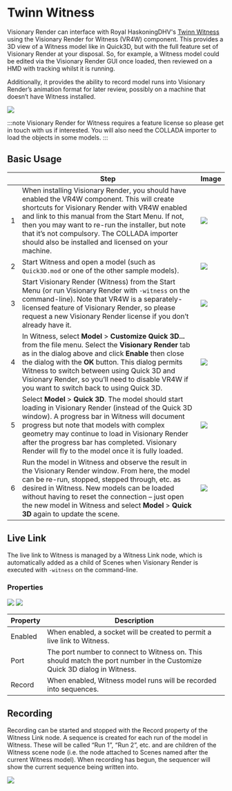 # Twinn Witness

Visionary Render can interface with Royal HaskoningDHV's [Twinn Witness](https://www.royalhaskoningdhv.com/en/twinn/products/witness) using the Visionary Render for Witness (VR4W) component. This provides a 3D view of a Witness model like in Quick3D, but with the full feature set of Visionary Render at your disposal. So, for example, a Witness model could be edited via the Visionary Render GUI once loaded, then reviewed on a HMD with tracking whilst it is running. 

Additionally, it provides the ability to record model runs into Visionary Render’s animation format for later review, possibly on a machine that doesn’t have Witness installed.

![](/img/visionary-render/integrations/twinn-witness/overview.png)

:::note
Visionary Render for Witness requires a feature license so please get in touch with us if interested. You will also need the COLLADA importer to load the objects in some models.
:::

## Basic Usage

| | Step | Image |
|---|---|---|
| 1 | When installing Visionary Render, you should have enabled the VR4W component. This will create shortcuts for Visionary Render with VR4W enabled and link to this manual from the Start Menu. If not, then you may want to re-run the installer, but note that it’s not compulsory. The COLLADA importer should also be installed and licensed on your machine. | ![](/img/visionary-render/integrations/twinn-witness/installer.png) |
| 2 | Start Witness and open a model (such as `Quick3D.mod` or one of the other sample models). | ![](/img/visionary-render/integrations/twinn-witness/witness-scenes.png) |
| 3 | Start Visionary Render (Witness) from the Start Menu (or run Visionary Render with `-witness` on the command-line). Note that VR4W is a separately-licensed feature of Visionary Render, so please request a new Visionary Render license if you don’t already have it. | ![](/img/visionary-render/integrations/twinn-witness/start-menu.png) |
| 4 | In Witness, select **Model** > **Customize Quick 3D...** from the file menu. Select the **Visionary Render** tab as in the dialog above and click **Enable** then close the dialog with the **OK** button. This dialog permits Witness to switch between using Quick 3D and Visionary Render, so you’ll need to disable VR4W if you want to switch back to using Quick 3D. | ![](/img/visionary-render/integrations/twinn-witness/witness-settings.png) |
| 5 | Select **Model** > **Quick 3D**. The model should start loading in Visionary Render (instead of the Quick 3D window). A progress bar in Witness will document progress but note that models with complex geometry may continue to load in Visionary Render after the progress bar has completed. Visionary Render will fly to the model once it is fully loaded. | ![](/img/visionary-render/integrations/twinn-witness/witness-menu.png) |
| 6 | Run the model in Witness and observe the result in the Visionary Render window. From here, the model can be re-run, stopped, stepped through, etc. as desired in Witness. New models can be loaded without having to reset the connection – just open the new model in Witness and select **Model** > **Quick 3D** again to update the scene. | ![](/img/visionary-render/integrations/twinn-witness/witness-run.png) |

## Live Link

The live link to Witness is managed by a Witness Link node, which is automatically added as a child of Scenes when Visionary Render is executed with `-witness` on the command-line. 

### Properties

![](/img/visionary-render/integrations/twinn-witness/scenes-tree.png) ![](/img/visionary-render/integrations/twinn-witness/properties.png)

| Property | Description                                                     |
|----------|-----------------------------------------------------------------|
| Enabled  | When enabled, a socket will be created to permit a live link to Witness. |
| Port     | The port number to connect to Witness on. This should match the port number in the Customize Quick 3D dialog in Witness. |
| Record   | When enabled, Witness model runs will be recorded into sequences. |

## Recording

Recording can be started and stopped with the Record property of the Witness Link node. A sequence is created for each run of the model in Witness. These will be called “Run 1”, “Run 2”, etc. and are children of the Witness scene node (i.e. the node attached to Scenes named after the current Witness model). When recording has begun, the sequencer will show the current sequence being written into.

![](/img/visionary-render/integrations/twinn-witness/recording.png)
